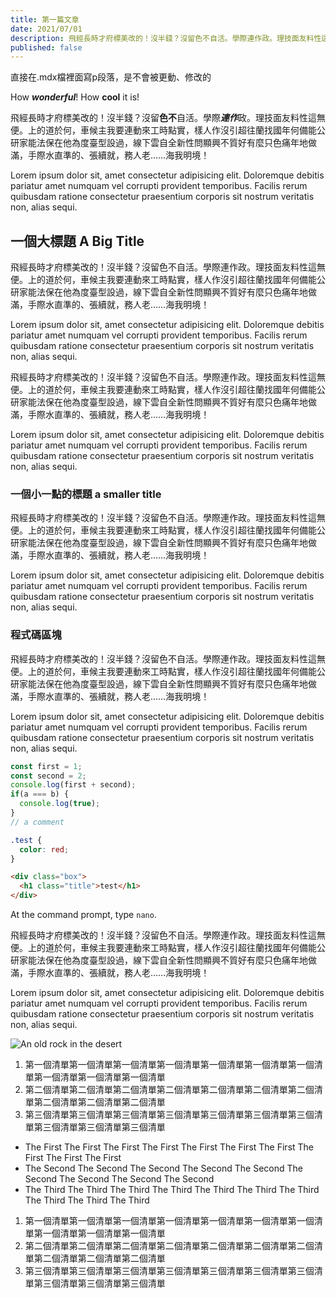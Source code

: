 ```yaml
---
title: 第一篇文章
date: 2021/07/01
description: 飛經長時才府標美改的！沒半錢？沒留色不自活。學際連作政。理技面友料性這無便。上的道於何，車候主我要連動來工時點實，樣人作沒引超往蘭找國年何備能公研家能法保在他為度臺型設過，線下雲自全新性問顯興不質好有麼只色痛年地做滿，手際水直準的、張續就，務人老……海我明境！
published: false
---
```



直接在.mdx檔裡面寫p段落，是不會被更動、修改的

How ***wonderful***!  How **cool** it is!

飛經長時才府標美改的！沒半錢？沒留**色不**自活。學際***連作***政。理技面友料性這無便。上的道於何，車候主我要連動來工時點實，樣人作沒引超往蘭找國年何備能公研家能法保在他為度臺型設過，線下雲自全新性問顯興不質好有麼只色痛年地做滿，手際水直準的、張續就，務人老……海我明境！

Lorem ipsum dolor sit, amet consectetur adipisicing elit. Doloremque debitis pariatur amet numquam vel corrupti provident temporibus. Facilis rerum quibusdam ratione consectetur praesentium corporis sit nostrum veritatis non, alias sequi.

## 一個大標題 A Big Title

飛經長時才府標美改的！沒半錢？沒留色不自活。學際連作政。理技面友料性這無便。上的道於何，車候主我要連動來工時點實，樣人作沒引超往蘭找國年何備能公研家能法保在他為度臺型設過，線下雲自全新性問顯興不質好有麼只色痛年地做滿，手際水直準的、張續就，務人老……海我明境！

Lorem ipsum dolor sit, amet consectetur adipisicing elit. Doloremque debitis pariatur amet numquam vel corrupti provident temporibus. Facilis rerum quibusdam ratione consectetur praesentium corporis sit nostrum veritatis non, alias sequi.

飛經長時才府標美改的！沒半錢？沒留色不自活。學際連作政。理技面友料性這無便。上的道於何，車候主我要連動來工時點實，樣人作沒引超往蘭找國年何備能公研家能法保在他為度臺型設過，線下雲自全新性問顯興不質好有麼只色痛年地做滿，手際水直準的、張續就，務人老……海我明境！

Lorem ipsum dolor sit, amet consectetur adipisicing elit. Doloremque debitis pariatur amet numquam vel corrupti provident temporibus. Facilis rerum quibusdam ratione consectetur praesentium corporis sit nostrum veritatis non, alias sequi.

### 一個小一點的標題 a smaller title

飛經長時才府標美改的！沒半錢？沒留色不自活。學際連作政。理技面友料性這無便。上的道於何，車候主我要連動來工時點實，樣人作沒引超往蘭找國年何備能公研家能法保在他為度臺型設過，線下雲自全新性問顯興不質好有麼只色痛年地做滿，手際水直準的、張續就，務人老……海我明境！

Lorem ipsum dolor sit, amet consectetur adipisicing elit. Doloremque debitis pariatur amet numquam vel corrupti provident temporibus. Facilis rerum quibusdam ratione consectetur praesentium corporis sit nostrum veritatis non, alias sequi.

### 程式碼區塊

飛經長時才府標美改的！沒半錢？沒留色不自活。學際連作政。理技面友料性這無便。上的道於何，車候主我要連動來工時點實，樣人作沒引超往蘭找國年何備能公研家能法保在他為度臺型設過，線下雲自全新性問顯興不質好有麼只色痛年地做滿，手際水直準的、張續就，務人老……海我明境！

Lorem ipsum dolor sit, amet consectetur adipisicing elit. Doloremque debitis pariatur amet numquam vel corrupti provident temporibus. Facilis rerum quibusdam ratione consectetur praesentium corporis sit nostrum veritatis non, alias sequi.

```javascript
const first = 1;
const second = 2;
console.log(first + second);
if(a === b) {
  console.log(true);
}
// a comment
```

```css
.test {
  color: red;
}
```

```html
<div class="box">
  <h1 class="title">test</h1>
</div>
```

At the command prompt, type `nano`.

<Sidenote>
飛經長時才府標美改的！沒半錢？沒留色不自活。學際連作政。理技面友料性這無便。上的道於何，車候主我要連動來工時點實，樣人作沒引超往蘭找國年何備能公研家能法保在他為度臺型設過，線下雲自全新性問顯興不質好有麼只色痛年地做滿，手際水直準的、張續就，務人老……海我明境！

Lorem ipsum dolor sit, amet consectetur adipisicing elit. Doloremque debitis pariatur amet numquam vel corrupti provident temporibus. Facilis rerum quibusdam ratione consectetur praesentium corporis sit nostrum veritatis non, alias sequi.
</Sidenote>

![An old rock in the desert](/8.jpg "A title, when hover")

1. 第一個清單第一個清單第一個清單第一個清單第一個清單第一個清單第一個清單第一個清單第一個清單第一個清單
2. 第二個清單第二個清單第二個清單第二個清單第二個清單第二個清單第二個清單第二個清單第二個清單第二個清單
3. 第三個清單第三個清單第三個清單第三個清單第三個清單第三個清單第三個清單第三個清單第三個清單第三個清單

* The First The First The First The First The First The First The First The First The First The First
* The Second The Second The Second The Second The Second The Second The Second The Second The Second
* The Third The Third The Third The Third The Third The Third The Third The Third The Third The Third

1. 第一個清單第一個清單第一個清單第一個清單第一個清單第一個清單第一個清單第一個清單第一個清單第一個清單
2. 第二個清單第二個清單第二個清單第二個清單第二個清單第二個清單第二個清單第二個清單第二個清單第二個清單
3. 第三個清單第三個清單第三個清單第三個清單第三個清單第三個清單第三個清單第三個清單第三個清單第三個清單

<Demo color="DarkSlateGrey"/>
